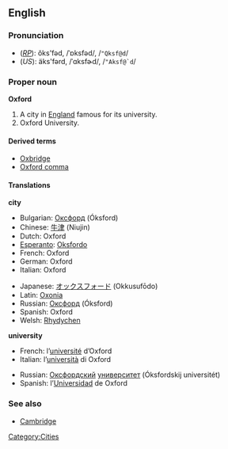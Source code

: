 ==English==
===Pronunciation===
*(''[[RP]]''): ŏks'fəd, /ˈɒksfəd/, /<tt>"Qksf@d</tt>/
*(''US''): äks'fərd, /ˈɑksfɚd/, /<tt>"Aksf@`d</tt>/

===Proper noun===
'''Oxford'''
{{wikipedia}}

# A city in [[England]] famous for its university.
# Oxford University.

====Derived terms====
*[[Oxbridge]]
*[[Oxford comma]]

====Translations====
'''city'''
{{top}}
*Bulgarian: [[Оксфорд]] (Óksford) {{m}}
*Chinese: [[牛津]] (Niujin)
*Dutch: Oxford
*[[Esperanto]]: [[Oksfordo]]
*French: Oxford
*German: Oxford
*Italian: Oxford
{{mid}}
*Japanese: [[オックスフォード]] (Okkusufōdo)
*Latin: [[Oxonia]]
*Russian: [[Оксфорд]] (Óksford) {{m}}
*Spanish: Oxford
*Welsh: [[Rhydychen]]
{{bottom}}

'''university'''
{{top}}
*French: l’[[université]] d’Oxford {{f}}
*Italian: l’[[università]] di Oxford {{f}}
{{mid}}
*Russian: [[Оксфордский]] [[университет]] (Óksfordskij universitét) {{m}}
*Spanish: l’[[Universidad]] de Oxford {{f}}
{{bottom}}

===See also===
*[[Cambridge]]

[[Category:Cities]]
